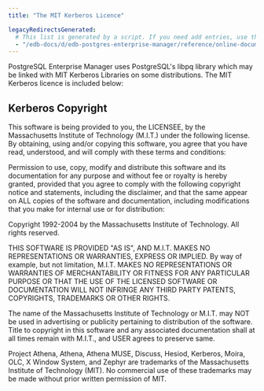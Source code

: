 ```yaml
---
title: "The MIT Kerberos Licence"

legacyRedirectsGenerated:
  # This list is generated by a script. If you need add entries, use the `legacyRedirects` key.
  - "/edb-docs/d/edb-postgres-enterprise-manager/reference/online-documentation/8.0/kerberos.html"
---
```


<div id="kerberos" class="registered_link"></div>

PostgreSQL Enterprise Manager uses PostgreSQL's libpq library which may be linked with MIT Kerberos Libraries on some distributions. The MIT Kerberos licence is included below:

## Kerberos Copyright

This software is being provided to you, the LICENSEE, by the Massachusetts Institute of Technology (M.I.T.) under the following license. By obtaining, using and/or copying this software, you agree that you have read, understood, and will comply with these terms and conditions:

Permission to use, copy, modify and distribute this software and its documentation for any purpose and without fee or royalty is hereby granted, provided that you agree to comply with the following copyright notice and statements, including the disclaimer, and that the same appear on ALL copies of the software and documentation, including modifications that you make for internal use or for distribution:

Copyright 1992-2004 by the Massachusetts Institute of Technology. All rights reserved.

THIS SOFTWARE IS PROVIDED "AS IS", AND M.I.T. MAKES NO REPRESENTATIONS OR WARRANTIES, EXPRESS OR IMPLIED. By way of example, but not limitation, M.I.T. MAKES NO REPRESENTATIONS OR WARRANTIES OF MERCHANTABILITY OR FITNESS FOR ANY PARTICULAR PURPOSE OR THAT THE USE OF THE LICENSED SOFTWARE OR DOCUMENTATION WILL NOT INFRINGE ANY THIRD PARTY PATENTS, COPYRIGHTS, TRADEMARKS OR OTHER RIGHTS.

The name of the Massachusetts Institute of Technology or M.I.T. may NOT be used in advertising or publicity pertaining to distribution of the software. Title to copyright in this software and any associated documentation shall at all times remain with M.I.T., and USER agrees to preserve same.

Project Athena, Athena, Athena MUSE, Discuss, Hesiod, Kerberos, Moira, OLC, X Window System, and Zephyr are trademarks of the Massachusetts Institute of Technology (MIT). No commercial use of these trademarks may be made without prior written permission of MIT.
